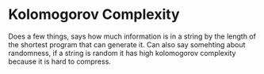 # Kolomogorov Complexity

Does a few things, says how much information is in a string by the length of the shortest program that can generate it.
Can also say somehting about randomness, if a string is random it has high kolomogorov complexity because it is hard to compress.